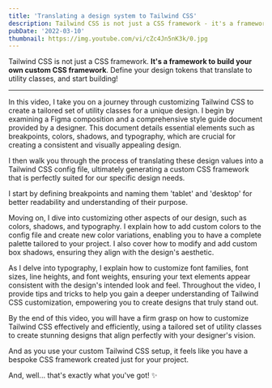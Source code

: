 ```yaml
---
title: 'Translating a design system to Tailwind CSS'
description: Tailwind CSS is not just a CSS framework - it's a framework to build your custom CSS framework. Define design tokens that translate to utility classes, and start building!
pubDate: '2022-03-10'
thumbnail: https://img.youtube.com/vi/cZc4Jn5nK3k/0.jpg
---
```


<IntroText>

Tailwind CSS is not just a CSS framework. **It's a framework to build your own custom CSS framework**. Define your design tokens that translate to utility classes, and start building!

</IntroText>

<YouTubeVideo id="cZc4Jn5nK3k" />

---

In this video, I take you on a journey through customizing Tailwind CSS to create a tailored set of utility classes for a unique design. I begin by examining a Figma composition and a comprehensive style guide document provided by a designer. This document details essential elements such as breakpoints, colors, shadows, and typography, which are crucial for creating a consistent and visually appealing design.

I then walk you through the process of translating these design values into a Tailwind CSS config file, ultimately generating a custom CSS framework that is perfectly suited for our specific design needs.

I start by defining breakpoints and naming them 'tablet' and 'desktop' for better readability and understanding of their purpose.

Moving on, I dive into customizing other aspects of our design, such as colors, shadows, and typography. I explain how to add custom colors to the config file and create new color variations, enabling you to have a complete palette tailored to your project. I also cover how to modify and add custom box shadows, ensuring they align with the design's aesthetic.

As I delve into typography, I explain how to customize font families, font sizes, line heights, and font weights, ensuring your text elements appear consistent with the design's intended look and feel. Throughout the video, I provide tips and tricks to help you gain a deeper understanding of Tailwind CSS customization, empowering you to create designs that truly stand out.

By the end of this video, you will have a firm grasp on how to customize Tailwind CSS effectively and efficiently, using a tailored set of utility classes to create stunning designs that align perfectly with your designer's vision.

And as you use your custom Tailwind CSS setup, it feels like you have a bespoke CSS framework created just for your project.

And, well... that's exactly what you've got! ✨
